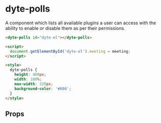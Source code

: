 # dyte-polls

A component which lists all available plugins a user can access with
the ability to enable or disable them as per their permissions.

```html
<dyte-polls id="dyte-el"></dyte-polls>

<script>
  document.getElementById('dyte-el').meeting = meeting;
</script>

<style>
  dyte-polls {
    height: 480px;
    width: 100%;
    max-width: 320px;
    background-color: '#000';
  }
</style>
```

## Props

<PropsTable of="dyte-polls" />
